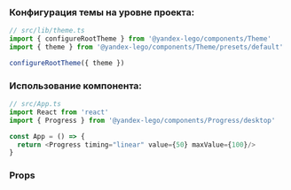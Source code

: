 
### Конфигурация темы на уровне проекта:

```ts
// src/lib/theme.ts
import { configureRootTheme } from '@yandex-lego/components/Theme'
import { theme } from '@yandex-lego/components/Theme/presets/default'

configureRootTheme({ theme })
```

### Использование компонента:

```ts
// src/App.ts
import React from 'react'
import { Progress } from '@yandex-lego/components/Progress/desktop'

const App = () => {
  return <Progress timing="linear" value={50} maxValue={100}/>
}
```

### Props

<PropsTable props={progressProps} />
